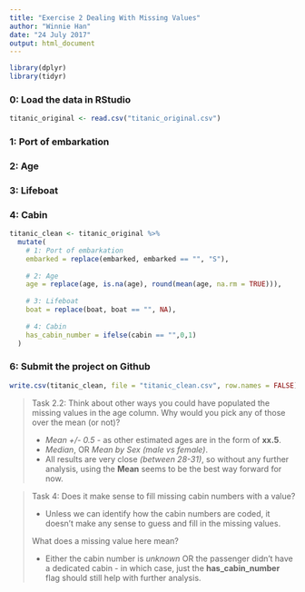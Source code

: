 ---
title: "Exercise 2 Dealing With Missing Values"
author: "Winnie Han"
date: "24 July 2017"
output: html_document
---



```{r echo=TRUE, message=FALSE}
library(dplyr)
library(tidyr)
```

### 0: Load the data in RStudio
```{r echo=TRUE, message=FALSE}
titanic_original <- read.csv("titanic_original.csv")
```
### 1: Port of embarkation
### 2: Age
### 3: Lifeboat
### 4: Cabin
```{r echo=TRUE, message=FALSE}
titanic_clean <- titanic_original %>% 
  mutate(
    # 1: Port of embarkation 
    embarked = replace(embarked, embarked == "", "S"), 
    
    # 2: Age 
    age = replace(age, is.na(age), round(mean(age, na.rm = TRUE))), 
    
    # 3: Lifeboat 
    boat = replace(boat, boat == "", NA), 
    
    # 4: Cabin
    has_cabin_number = ifelse(cabin == "",0,1)
  )
```

### 6: Submit the project on Github
```{r echo=TRUE, message=FALSE}
write.csv(titanic_clean, file = "titanic_clean.csv", row.names = FALSE)
```

> Task 2.2: Think about other ways you could have populated the missing values in the age column. Why would you pick any of those over the mean (or not)?
>
  + *Mean +/- 0.5* - as other estimated ages are in the form of **xx.5**.
  + *Median*, OR *Mean by Sex (male vs female)*.
  + All results are very close *(between 28-31)*, so without any further analysis, using the **Mean** seems to be the best way forward for now.


> Task 4: Does it make sense to fill missing cabin numbers with a value?
>
  + Unless we can identify how the cabin numbers are coded, it doesn't make any sense to guess and fill in the missing values.
>
> What does a missing value here mean?
>
  + Either the cabin number is *unknown* OR the passenger didn't have a dedicated cabin - in which case, just the **has_cabin_number** flag should still help with further analysis.
